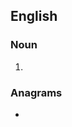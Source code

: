 ==English==

===Noun===
{{head|en|noun plural form}}

# {{plural of|reformist|lang=en}}

===Anagrams===
* {{anagrams|en|a=efimorrsst|fire storms|firestorms}}